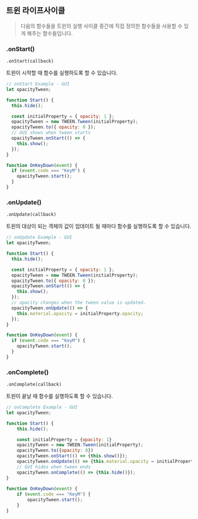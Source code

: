 ## 트윈 라이프사이클

> 다음의 함수들을 트윈의 실행 사이클 중간에 직접 정의한 함수들을 사용할 수 있게 해주는 함수들입니다.

### .onStart()

`.onStart(callback) `

트윈이 시작할 때 함수를 실행하도록 할 수 있습니다.

```js copy
// onStart Example - GUI
let opacityTween;

function Start() {
  this.hide();

  const initialProperty = { opacity: 1 };
  opacityTween = new TWEEN.Tween(initialProperty);
  opacityTween.to({ opacity: 0 });
  // GUI shows when tween starts
  opacityTween.onStart(() => {
    this.show();
  });
}

function OnKeyDown(event) {
  if (event.code === "KeyM") {
    opacityTween.start();
  }
}
```

### .onUpdate()

`.onUpdate(callback) `

트윈의 대상이 되는 객체의 값이 업데이트 될 때마다 함수를 실행하도록 할 수 있습니다.

```js copy
// onUpdate Example - GUI
let opacityTween;

function Start() {
  this.hide();

  const initialProperty = { opacity: 1 };
  opacityTween = new TWEEN.Tween(initialProperty);
  opacityTween.to({ opacity: 0 });
  opacityTween.onStart(() => {
    this.show();
  });
  // opacity changes when the tween value is updated.
  opacityTween.onUpdate(() => {
    this.material.opacity = initialProperty.opacity;
  });
}

function OnKeyDown(event) {
  if (event.code === "KeyM") {
    opacityTween.start();
  }
}
```

### .onComplete()

`.onComplete(callback) `

트윈이 끝날 때 함수를 실행하도록 할 수 있습니다.

```js copy
// onComplete Example - GUI
let opacityTween;

function Start() {
	this.hide();

	const initialProperty = {opacity: 1}
	opacityTween = new TWEEN.Tween(initialProperty);
	opacityTween.to({opacity: 0})
	opacityTween.onStart(() => {this.show()});
	opacityTween.onUpdate(() => {this.material.opacity = initialProperty.opacity});
	// GUI hides when tween ends
	opacityTween.onComplete(() => {this.hide()});
}
​
function OnKeyDown(event) {
    if (event.code === "KeyM") {
        opacityTween.start();
    }
}
```
